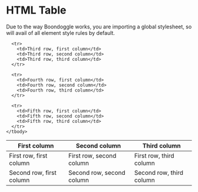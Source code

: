 <Meta title="HTML Elements/HTML Table" />

# HTML Table

Due to the way Boondoggle works, you are importing a global stylesheet, so will avail of all element
style rules by default.

<Canvas>
  <table>
    <thead>
      <tr>
        <th>First column</th>
        <th>Second column</th>
        <th>Third column</th>
      </tr>
    </thead>
    <tbody>
      <tr>
        <td>First row, first column</td>
        <td>First row, second column</td>
        <td>First row, third column</td>
      </tr>
      <tr>
        <td>Second row, first column</td>
        <td>Second row, second column</td>
        <td>Second row, third column</td>
      </tr>

      <tr>
        <td>Third row, first column</td>
        <td>Third row, second column</td>
        <td>Third row, third column</td>
      </tr>

      <tr>
        <td>Fourth row, first column</td>
        <td>Fourth row, second column</td>
        <td>Fourth row, third column</td>
      </tr>

      <tr>
        <td>Fifth row, first column</td>
        <td>Fifth row, second column</td>
        <td>Fifth row, third column</td>
      </tr>
    </tbody>

  </table>
</Canvas>
